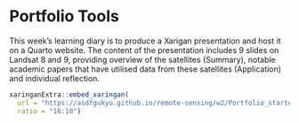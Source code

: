 # Portfolio Tools

This week's learning diary is to produce a Xarigan presentation and host it on a Quarto website. The content of the presentation includes 9 slides on Landsat 8 and 9, providing overview of the satellites (Summary), notable academic papers that have utilised data from these satellites (Application) and individual reflection.

```r
xaringanExtra::embed_xaringan(
  url = "https://asdfgukyu.github.io/remote-sensing/w2/Portfolio_starter.html#1",
  ratio = "16:10")
```

## 
